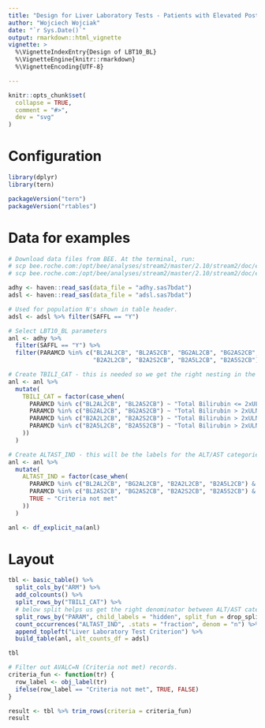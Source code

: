 ```yaml
---
title: "Design for Liver Laboratory Tests - Patients with Elevated Post-Baseline AST or ALT Levels at Two Consecutive Visits (with respect to baseline) (LBT10_BL)"
author: "Wojciech Wojciak"
date: "`r Sys.Date()`"
output: rmarkdown::html_vignette
vignette: >
  %\VignetteIndexEntry{Design of LBT10_BL}
  %\VignetteEngine{knitr::rmarkdown}
  %\VignetteEncoding{UTF-8}

---
```


```r
knitr::opts_chunk$set(
  collapse = TRUE,
  comment = "#>",
  dev = "svg"
)
```

Configuration
=============

```r
library(dplyr)
library(tern)

packageVersion("tern")
packageVersion("rtables")
```

Data for examples
=================

```r

# Download data files from BEE. At the terminal, run:
# scp bee.roche.com:/opt/bee/analyses/stream2/master/2.10/stream2/doc/examples/molecule/project/safety/task01/outdata_vad/adhy.sas7bdat
# scp bee.roche.com:/opt/bee/analyses/stream2/master/2.10/stream2/doc/examples/molecule/project/safety/task01/outdata_vad/adsl.sas7bdat

adhy <- haven::read_sas(data_file = "adhy.sas7bdat")
adsl <- haven::read_sas(data_file = "adsl.sas7bdat")

# Used for population N's shown in table header.
adsl <- adsl %>% filter(SAFFL == "Y")

# Select LBT10_BL parameters
anl <- adhy %>%
  filter(SAFFL == "Y") %>%
  filter(PARAMCD %in% c("BL2AL2CB", "BL2AS2CB", "BG2AL2CB", "BG2AS2CB",
                        "B2A2L2CB", "B2A2S2CB", "B2A5L2CB", "B2A5S2CB"))

# Create TBILI_CAT - this is needed so we get the right nesting in the table.
anl <- anl %>%
  mutate(
    TBILI_CAT = factor(case_when(
      PARAMCD %in% c("BL2AL2CB", "BL2AS2CB") ~ "Total Bilirubin <= 2xULN",
      PARAMCD %in% c("BG2AL2CB", "BG2AS2CB") ~ "Total Bilirubin > 2xULN",
      PARAMCD %in% c("B2A2L2CB", "B2A2S2CB") ~ "Total Bilirubin > 2xULN and Alkaline Phosphatase <= 2xULN",
      PARAMCD %in% c("B2A5L2CB", "B2A5S2CB") ~ "Total Bilirubin > 2xULN and Alkaline Phosphatase <= 5xULN"
    ))
  )

# Create ALTAST_IND - this will be the labels for the ALT/AST categories displayed in the table.
anl <- anl %>%
  mutate(
    ALTAST_IND = factor(case_when(
      PARAMCD %in% c("BL2AL2CB", "BG2AL2CB", "B2A2L2CB", "B2A5L2CB") & AVALC == "Y" ~ "ALT >3xULN at 2 Visits",
      PARAMCD %in% c("BL2AS2CB", "BG2AS2CB", "B2A2S2CB", "B2A5S2CB") & AVALC == "Y" ~ "AST >3xULN at 2 Visits",
      TRUE ~ "Criteria not met"
    ))
  )

anl <- df_explicit_na(anl)
```

Layout
======

```r

tbl <- basic_table() %>%
  split_cols_by("ARM") %>%
  add_colcounts() %>%
  split_rows_by("TBILI_CAT") %>%
  # below split helps us get the right denominator between ALT/AST categories but it's hidden
  split_rows_by("PARAM", child_labels = "hidden", split_fun = drop_split_levels) %>%
  count_occurrences("ALTAST_IND", .stats = "fraction", denom = "n") %>%
  append_topleft("Liver Laboratory Test Criterion") %>%
  build_table(anl, alt_counts_df = adsl)

tbl

# Filter out AVALC=N (Criteria not met) records.
criteria_fun <- function(tr) {
  row_label <- obj_label(tr)
  ifelse(row_label == "Criteria not met", TRUE, FALSE)
}

result <- tbl %>% trim_rows(criteria = criteria_fun)
result
```
